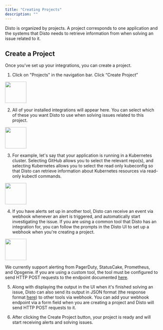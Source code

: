 ```yaml
---
title: "Creating Projects"
description: ""
---
```


Disto is organized by projects. A project corresponds to one application and the systems that Disto needs to retrieve information from when solving an issue related to it.

## Create a Project

Once you’ve set up your integrations, you can create a project.

1. Click on "Projects" in the navigation bar. Click “Create Project”

<img height="70" src="/images/create_project.png" />

2. All of your installed integrations will appear here. You can select which of these you want Disto to use when solving issues related to this project.

<img height="70" src="/images/project_form.png" />

3. For example, let's say that your application is running in a Kubernetes cluster. Selecting GitHub allows you to select the relevant repo(s), and selecting Kubernetes allows you to select the read only kubeconfig so that Disto can retrieve information about Kubernetes resources via read-only kubectl commands.

<img height="70" src="/images/project_form_2.png" />

4. If you have alerts set up in another tool, Disto can receive an event via webhook whenever an alert is triggered, and automatically start investigating the issue. If you are using a common tool that Disto has an integration for, you can follow the prompts in the Disto UI to set up a webhook when you're creating a project. 

<img height="70" src="/images/pagerduty_instructions.png" />

We currently support alerting from PagerDuty, StatusCake, Prometheus, and Opsgenie. If you are using a custom tool, the tool must be configured to send HTTP POST requests to the endpoint documented [here](api-reference/endpoints/issues/create_issue).

5. Along with displaying the output in the UI when it's finished solving an issue, Disto can also send its output in JSON format (the response format [here](api-reference/endpoints/issues/get_issue)) to other tools via webhook. You can add your webhook endpoint via a form field when you are creating a project and Disto will send HTTP POST requests to it.

6. After clicking the Create Project button, your project is ready and will start receiving alerts and solving issues.
